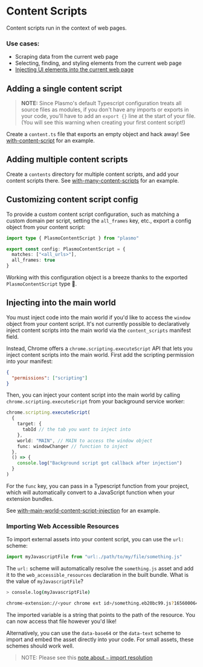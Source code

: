 # Content Scripts

Content scripts run in the context of web pages.

### Use cases:

- Scraping data from the current web page
- Selecting, finding, and styling elements from the current web page
- [Injecting UI elements into the current web page](/browser-extension/content-scripts-ui)

## Adding a single content script

> **NOTE:** Since Plasmo's default Typescript configuration treats all source files as modules, if you don't have any imports or exports in your code, you'll have to add an `export {}` line at the start of your file. (You will see this warning when creating your first content script!)

Create a `content.ts` file that exports an empty object and hack away! See [with-content-script](https://github.com/PlasmoHQ/examples/tree/main/with-content-script) for an example.

## Adding multiple content scripts

Create a `contents` directory for multiple content scripts, and add your content scripts there. See [with-many-content-scripts](https://github.com/PlasmoHQ/examples/tree/main/with-many-content-scripts) for an example.

## Customizing content script config

To provide a custom content script configuration, such as matching a custom domain per script, setting the `all_frames` key, etc., export a config object from your content script:

```ts
import type { PlasmoContentScript } from "plasmo"

export const config: PlasmoContentScript = {
  matches: ["<all_urls>"],
  all_frames: true
}
```

Working with this configuration object is a breeze thanks to the exported `PlasmoContentScript` type 🥳.

## Injecting into the main world

You must inject code into the main world if you'd like to access the `window` object from your content script. It's not currently possible to declaratively inject content scripts into the main world via the `content_scripts` manifest field.

Instead, Chrome offers a `chrome.scripting.executeScript` API that lets you inject content scripts into the main world. First add the scripting permission into your manifest:

```json
{
  "permissions": ["scripting"]
}
```

Then, you can inject your content script into the main world by calling `chrome.scripting.executeScript` from your background service worker:

```ts
chrome.scripting.executeScript(
  {
    target: {
      tabId // the tab you want to inject into
    },
    world: "MAIN", // MAIN to access the window object
    func: windowChanger // function to inject
  },
  () => {
    console.log("Background script got callback after injection")
  }
)
```

For the `func` key, you can pass in a Typescript function from your project, which will automatically convert to a JavaScript function when your extension bundles.

See [with-main-world-content-script-injection](https://github.com/PlasmoHQ/examples/tree/main/with-main-world-content-script-injection) for an example.

### Importing Web Accessible Resources

To import external assets into your content script, you can use the `url:` scheme:

```ts
import myJavascriptFile from "url:./path/to/my/file/something.js"
```

The `url:` scheme will automatically resolve the `something.js` asset and add it to the `web_accessible_resources` declaration in the built bundle. What is the value of `myJavascriptFile`?

```sh
> console.log(myJavascriptFile)

chrome-extension://<your chrome ext id>/something.eb20bc99.js?1656000646313
```

The imported variable is a string that points to the path of the resource. You can now access that file however you'd like!

Alternatively, you can use the `data-base64` or the `data-text` scheme to import and embed the asset directly into your code. For small assets, these schemes should work well.

> NOTE: Please see this [note about `~` import resolution](/workflows/faq#tilde-import-resolution)
